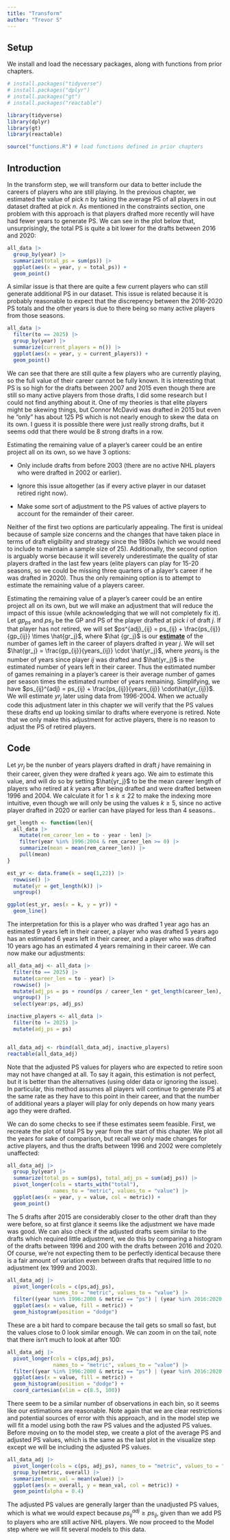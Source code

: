 ```yaml
---
title: "Transform"
author: "Trevor S"
---
```


## Setup

We install and load the necessary packages, along with functions from prior chapters.

```r
# install.packages("tidyverse")
# install.packages("dplyr")
# install.packages("gt")
# install.packages("reactable")

library(tidyverse)
library(dplyr)
library(gt)
library(reactable)

source("functions.R") # load functions defined in prior chapters
```

## Introduction

In the transform step, we will transform our data to better include the careers of players who are still playing. In the previous chapter, we estimated the value of pick $n$ by taking the average PS of all players in out dataset drafted at pick $n$. As mentioned in the constraints section, one problem with this approach is that players drafted more recently will have had fewer years to generate PS. We can see in the plot below that, unsurprisingly, the total PS is quite a bit lower for the drafts between 2016 and 2020:

```r
all_data |> 
  group_by(year) |> 
  summarize(total_ps = sum(ps)) |>
  ggplot(aes(x = year, y = total_ps)) +
  geom_point()
```

A similar issue is that there are quite a few current players who can still generate additional PS in our dataset. This issue is related because it is probably reasonable to expect that the discrepency between the 2016-2020 PS totals and the other years is due to there being so many active players from those seasons.

```r
all_data |> 
  filter(to == 2025) |> 
  group_by(year) |> 
  summarize(current_players = n()) |>
  ggplot(aes(x = year, y = current_players)) + 
  geom_point()
```

We can see that there are still quite a few players who are currently playing, so the full value of their career cannot be fully known. It is interesting that PS is so high for the drafts between 2007 and 2015 even though there are still so many active players from those drafts, I did some research but I could not find anything about it. One of my theories is that elite players might be skewing things, but Connor McDavid was drafted in 2015 but even he "only" has about 125 PS which is not nearly enough to skew the data on its own. I guess it is possible there were just really strong drafts, but it seems odd that there would be 8 strong drafts in a row.

Estimating the remaining value of a player's career could be an entire project all on its own, so we have 3 options:

-   Only include drafts from before 2003 (there are no active NHL players who were drafted in 2002 or earlier).

-   Ignore this issue altogether (as if every active player in our dataset retired right now).

-   Make some sort of adjustment to the PS values of active players to account for the remainder of their career.

Neither of the first two options are particularly appealing. The first is unideal because of sample size concerns and the changes that have taken place in terms of draft eligibility and strategy since the 1980s (which we would need to include to maintain a sample size of 25). Additionally, the second option is arguably worse because it will severely underestimate the quality of star players drafted in the last few years (elite players can play for 15-20 seasons, so we could be missing three quarters of a player's career if he was drafted in 2020). Thus the only remaining option is to attempt to estimate the remaining value of a players career.

Estimating the remaining value of a player's career could be an entire project all on its own, but we will make an adjustment that will reduce the impact of this issue (while acknowledging that we will not completely fix it). Let $gp_{ps}$ and $ps_{ij}$ be the GP and PS of the player drafted at pick $i$ of draft $j$. If that player has not retired, we will set $ps^{adj}_{ij} = ps_{ij} + \frac{ps_{ij}}{gp_{ij}} \times \hat{gr_j}$, where $\hat {gr_j}$ is our [**estimate**]{.underline} of the number of games left in the career of players drafted in year $j$. We will set $\hat{gr_j} = \frac{gp_{ij}}{years_{ij}} \cdot \hat{yr_j}$, where $years_{ij}$ is the number of years since player $ij$ was drafted and $\hat{yr_j}$ is the estimated number of years left in their career. Thus the estimated number of games remaining in a player's career is their average number of games per season times the estimated number of years remaining. Simplifying, we have $ps_{ij}^{adj} = ps_{ij} + \frac{ps_{ij}}{years_{ij}} \cdot\hat{yr_{ij}}$. We will estimate $yr_j$ later using data from 1996-2004. When we actually code this adjustment later in this chapter we will verify that the PS values these drafts end up looking similar to drafts where everyone is retired. Note that we only make this adjustment for active players, there is no reason to adjust the PS of retired players.

## Code

Let $yr_j$ be the nunber of years players drafted in draft $j$ have remaining in their career, given they were drafted $k$ years ago. We aim to estimate this value, and will do so by setting $\hat{yr_j}$ to be the mean career length of players who retired at $k$ years after being drafted and were drafted between 1996 and 2004. We calculate it for $1 \le k \le 22$ to make the indexing more intuitive, even though we will only be using the values $k \ge 5$, since no active player drafted in 2020 or earlier can have played for less than 4 seasons..

```r
get_length <- function(len){ 
  all_data |> 
    mutate(rem_career_len = to - year - len) |> 
    filter(year %in% 1996:2004 & rem_career_len >= 0) |> 
    summarize(mean = mean(rem_career_len)) |> 
    pull(mean)
}

est_yr <- data.frame(k = seq(1,22)) |> 
  rowwise() |> 
  mutate(yr = get_length(k)) |> 
  ungroup()

ggplot(est_yr, aes(x = k, y = yr)) + 
  geom_line() 
```

The interpretation for this is a player who was drafted 1 year ago has an estimated 9 years left in their career, a player who was drafted 5 years ago has an estimated 6 years left in their career, and a player who was drafted 10 years ago has an estimated 4 years remaining in their career. We can now make our adjustments:

```r
all_data_adj <- all_data |> 
  filter(to == 2025) |> 
  mutate(career_len = to - year) |> 
  rowwise() |> 
  mutate(adj_ps = ps + round(ps / career_len * get_length(career_len), 2)) |> 
  ungroup() |> 
  select(year:ps, adj_ps)

inactive_players <- all_data |> 
  filter(to != 2025) |> 
  mutate(adj_ps = ps)


all_data_adj <- rbind(all_data_adj, inactive_players)
reactable(all_data_adj)
```

Note that the adjusted PS values for players who are expected to retire soon may not have changed at all. To say it again, this estimation is not perfect, but it is better than the alternatives (using older data or ignoring the issue). In particular, this method assumes all players will continue to generate PS at the same rate as they have to this point in their career, and that the number of additional years a player will play for only depends on how many years ago they were drafted.

We can do some checks to see if these estimates seem feasible. First, we recreate the plot of total PS by year from the start of this chapter. We plot all the years for sake of comparison, but recall we only made changes for active players, and thus the drafts between 1996 and 2002 were completely unaffected:

```r
all_data_adj |> 
  group_by(year) |> 
  summarize(total_ps = sum(ps), total_adj_ps = sum(adj_ps)) |>
  pivot_longer(cols = starts_with("total"), 
               names_to = "metric", values_to = "value") |> 
  ggplot(aes(x = year, y = value, col = metric)) +
  geom_point()
```

The 5 drafts after 2015 are considerably closer to the other draft than they were before, so at first glance it seems like the adjustment we have made was good. We can also check if the adjusted drafts seem similar to the drafts which required little adjustment, we do this by comparing a histogram of the drafts between 1996 and 200 with the drafts between 2016 and 2020. Of course, we're not expecting them to be perfectly identical because there is a fair amount of variation even between drafts that required little to no adjustment (ex 1999 and 2003).

```r
all_data_adj |> 
  pivot_longer(cols = c(ps,adj_ps), 
               names_to = "metric", values_to = "value") |> 
  filter((year %in% 1996:2000 & metric == "ps") | (year %in% 2016:2020 & metric == "adj_ps")) |> 
  ggplot(aes(x = value, fill = metric)) + 
  geom_histogram(position = "dodge")
```

These are a bit hard to compare because the tail gets so small so fast, but the values close to 0 look similar enough. We can zoom in on the tail, note that there isn't much to look at after 100:

```r
all_data_adj |> 
  pivot_longer(cols = c(ps,adj_ps), 
               names_to = "metric", values_to = "value") |> 
  filter((year %in% 1996:2000 & metric == "ps") | (year %in% 2016:2020 & metric == "adj_ps")) |> 
  ggplot(aes(x = value, fill = metric)) + 
  geom_histogram(position = "dodge") + 
  coord_cartesian(xlim = c(8.5, 100))
```

There seem to be a similar number of observations in each bin, so it seems like our estimations are reasonable. Note again that we are clear restrictions and potential sources of error with this approach, and in the model step we will fit a model using both the raw PS values and the adjusted PS values. Before moving on to the model step, we create a plot of the average PS and adjusted PS values, which is the same as the last plot in the visualize step except we will be including the adjusted PS values.

```r
all_data_adj |> 
  pivot_longer(cols = c(ps, adj_ps), names_to = "metric", values_to = "value") |> 
  group_by(metric, overall) |> 
  summarize(mean_val = mean(value)) |> 
  ggplot(aes(x = overall, y = mean_val, col = metric)) + 
  geom_point(alpha = 0.4)
```

The adjusted PS values are generally larger than the unadjusted PS values, which is what we would expect because $ps^{adj}_{ij} \ge ps_{ij}$, given than we add PS to players who are still active NHL players. We now proceed to the Model step where we will fit several models to this data.
